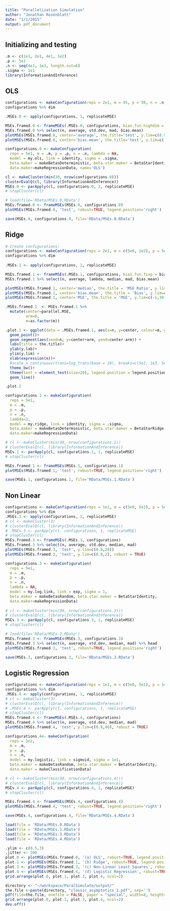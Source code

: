 ```yaml
---
title: "Parallelization Simulation"
author: "Jonathan Rosenblatt"
date: "1/1/2015"
output: pdf_document
---
```


## Initializing and testing
```r
.m <- c(1e1, 2e1, 4e1, 1e2)
.p <- 5e1
.n <- seq(4e1, 1e3, length.out=6)
.sigma <- 1e1
library(InformationAndInference)
```



## OLS
```r
configurations <- makeConfiguration(reps = 2e1, m = 95, p = 50, n = .n, lambda = NA, model = my.ols, link = identity, sigma = 1e1, beta.maker = makeBetasDeterministic, beta.star.maker = BetaStarIdentity, data.maker = makeRegressionData, name='ols') 
configurations %>% dim

.MSEs.0 <- apply(configurations, 1, replicateMSE)

MSEs.framed.0 <- frameMSEs(.MSEs.0, configurations, bias.fun.highdim = biasOLS_HighDim, bias.fun.fixp = biasOLS_Fixp)
MSEs.framed.0 %>% select(n, average, std.dev, mad, bias.mean)
plotMSEs(MSEs.framed.0, center='average', the.title='test', y.lim=c(0.9,4))
plotMSEs(MSEs.framed.0, center='bias.mean', the.title='test', y.lim=c(-0.1,0.1))
```


```r
configurations.0 <- makeConfiguration(
  reps = 5e1, m = .m, p = .p, n = .n, lambda = NA, 
  model = my.ols, link = identity, sigma = .sigma, 
  beta.maker = makeBetasDeterministic, beta.star.maker = BetaStarIdentity,
  data.maker=makeRegressionData, name='OLS') 

cl <- makeCluster(min(30, nrow(configurations.0)))
clusterEvalQ(cl, library(InformationAndInference))
MSEs.0 <- parApply(cl, configurations.0, 1, replicateMSE)
# stopCluster(cl)
```

```r
# load(file='RData/MSEs.0.RData')
MSEs.framed.0 <- frameMSEs(MSEs.0, configurations.0)
plotMSEs(MSEs.framed.0, 'test', robust=TRUE, legend.position='right')
```

```r
save(MSEs.0, configurations.0, file='RData/MSEs.0.RData')
```



## Ridge
```r
# Create configurations:
configurations <- makeConfiguration(reps = 2e1, m = c(5e0, 1e2), p = 5e1, n = c(1.5e2, 5e2) , lambda = 2e0, model = my.ridge, link = identity, sigma = 1e1, beta.maker=makeBetasDeterministic, beta.norm = 1e1, beta.star.maker = BetaStarRidge, data.maker = makeRegressionData, name='ridge' ) 
configurations %>% dim
  
.MSEs.1 <- apply(configurations, 1, replicateMSE)

MSEs.framed.1 <- frameMSEs(.MSEs.1, configurations, bias.fun.fixp = biasMeanRidge_Fixp)
MSEs.framed.1 %>% select(n, average, lambda, median, mad, bias.mean)

plotMSEs(MSEs.framed.1, center='median', the.title = 'MSE Ratio', y.lim=c(-1,4))
plotMSEs(MSEs.framed.1, center='bias.mean', the.title = 'Bias', y.lim=c(-1,1))
plotMSEs(MSEs.framed.1, center='MSE', the.title = 'MSE', y.lim=c(-1,30))
```


```r
.MSEs.framed.1  <- MSEs.framed.1 %>% 
  mutate(center=parallel.MSE, 
         arm=0,
         m=as.factor(m))  

.plot.1 <- ggplot(data = .MSEs.framed.1, aes(x=n, y=center, colour=m, group=m))+
  geom_point()+
  geom_segment(aes(xend=n, y=center+arm, yend=center-arm)) +
  labs(title = the.title)+
  ylab(y.lab)+
  ylim(y.lim) +
  xlab(expression(n))+
  #scale_x_continuous(trans=log_trans(base = 10), breaks=c(5e2, 1e3, 5e3))+
  theme_bw()+
  theme(text = element_text(size=20), legend.position = legend.position) + 
  geom_line()

.plot.1
```





```r
configurations.1 <- makeConfiguration(
  reps = 5e1,
  m = .m, 
  p = .p, 
  n = .n, 
  lambda=2,
  model = my.ridge, link = identity, sigma = .sigma, 
  beta.maker = makeBetasDeterministic, beta.star.maker = BetaStarRidge,
  data.maker=makeRegressionData) 

# cl <- makeCluster(min(30, nrow(configurations.1))
# clusterEvalQ(cl, library(InformationAndInference))
MSEs.1 <- parApply(cl, configurations.1, 1, replicateMSE)
# stopCluster(cl)
```


```r
MSEs.framed.1 <- frameMSEs(MSEs.1, configurations.1)
plotMSEs(MSEs.framed.1, 'test', robust=TRUE, legend.position='right')
```


```r
save(MSEs.1, configurations.1, file='RData/MSEs.1.RData')
```



## Non Linear
```r
configurations <- makeConfiguration(reps = 1e1, m = c(5e0, 5e1), p = 5e1, n = c(1e2, 2e2), lambda = 10, model = my.log.link, link = exp, sigma = 1e0, beta.maker = makeBetasRandom, beta.star.maker = BetaStarIdentity, data.maker = makeRegressionData) 
configurations %>% dim
.MSEs.3 <- apply(configurations, 1, replicateMSE)
# cl <- makeCluster(3)
# clusterEvalQ(cl, library(InformationAndInference))
# .MSEs.3 <- parApply(cl, configurations, 1, replicateMSE)
# stopCluster(cl)
MSEs.framed.3 <- frameMSEs(.MSEs.3, configurations)
MSEs.framed.3 %>% select(n, average, std.dev, median, mad)
plotMSEs(MSEs.framed.3, 'test', y.lim=c(0.8,20))
plotMSEs(MSEs.framed.3, 'test', y.lim=c(0.8,2), robust = TRUE)
```


```r
configurations.3 <- makeConfiguration(
  reps = 5e1, 
  m = .m, 
  p = .p, 
  n = .n, 
  lambda = NA, 
  model = my.log.link, link = exp, sigma = 1, 
  beta.maker = makeBetasRandom, beta.star.maker = BetaStarIdentity, 
  data.maker=makeRegressionData) 
                  
# cl <- makeCluster(min(30, nrow(configurations.3)))
# clusterEvalQ(cl, library(InformationAndInference))
MSEs.3 <- parApply(cl, configurations.3, 1, replicateMSE)
# stopCluster(cl)
```


```r
# load(file='RData/MSEs.3.RData')
MSEs.framed.3 <- frameMSEs(MSEs.3, configurations.3)
MSEs.framed.3 %>% select(n, average, std.dev, median, mad) %>% head
plotMSEs(MSEs.framed.3, 'test', robust=TRUE, legend.position='right')
```

```r
save(MSEs.3, configurations.3, file='RData/MSEs.3.RData')
```



## Logistic Regression
```r
configurations <- makeConfiguration(reps = 1e1, m = c(5e0, 5e1), p = 1e2, n = seq(1e2, 1e3, length.out = 4), model = my.logistic, link = sigmoid, sigma = 1e1, beta.maker =makeBetasRandom, beta.star.maker = BetaStarIdentity, data.maker = makeClassificationData) 
configurations %>% dim
.MSEs.4 <- apply(configurations, 1, replicateMSE)
# cl <- makeCluster(3)
# clusterEvalQ(cl, library(InformationAndInference))
# .MSEs.4 <- parApply(cl, configurations, 1, replicateMSE)
# stopCluster(cl)
MSEs.framed.4 <- frameMSEs(.MSEs.4, configurations)
MSEs.framed.4 %>% select(n, average, std.dev, median, mad)
plotMSEs(MSEs.framed.4, 'test', y.lim=c(0.8,40), robust = TRUE)
```



```r
configurations.4<- makeConfiguration(
  reps = 1e2, 
  m = .m, 
  p = .p, 
  n = .n, 
  model = my.logistic, link = sigmoid, sigma = 1e1, 
  beta.maker = makeBetasRandom, beta.star.maker = BetaStarIdentity, 
  data.maker = makeClassificationData) 

# cl <- makeCluster(min(30, nrow(configurations.4)))
# clusterEvalQ(cl, library(InformationAndInference))
MSEs.4 <- parApply(cl, configurations.4, 1, replicateMSE)
# stopCluster(cl)
```

```r
MSEs.framed.4 <- frameMSEs(MSEs.4, configurations.4)
plotMSEs(MSEs.framed.4, 'test', robust=TRUE, legend.position='right')
```

```r
save(MSEs.4, configurations.4, file='RData/MSEs.4.RData')
```




```r
load(file = 'RData/MSEs.0.RData')
load(file = 'RData/MSEs.1.RData')
load(file = 'RData/MSEs.3.RData')
load(file = 'RData/MSEs.4.RData')

.ylim <- c(0.5,3)
.jitter <- 100
plot.0 <- plotMSEs(MSEs.framed.0, '(a) OLS', robust=TRUE, legend.position='none', y.lim=.ylim, jitter=.jitter)
plot.1 <- plotMSEs(MSEs.framed.1, '(b) Ridge', robust=TRUE, legend.position='none', y.lim=.ylim, jitter=.jitter)
plot.3 <- plotMSEs(MSEs.framed.3, '(c) Non-Linear Least Squares', robust=TRUE, legend.position='none', y.lim=.ylim, jitter=.jitter)
plot.4 <- plotMSEs(MSEs.framed.4, '(d) Logistic Regression', robust=TRUE, legend.position='none', y.lim=.ylim, jitter=.jitter)
grid.arrange(plot.0, plot.1, plot.3, plot.4, ncol=2)

directory <- "~/workspace/ParalSimulate/output/"
the.file <-paste(directory, "classic_asymptotics_1.pdf", sep='')
pdf(file=the.file, onefile = FALSE, paper = "special", width=8, height=8)
grid.arrange(plot.0, plot.1, plot.3, plot.4, ncol=2)
dev.off()
```
